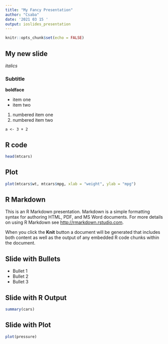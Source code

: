 ---
title: "My Fancy Presentation"
author: "Csaba"
date: '2021 03 15 '
output: ioslides_presentation
---

```{r setup, include=FALSE}
knitr::opts_chunk$set(echo = FALSE)
```

## My new slide

*italics*

### Subtitle

**boldface**

- item one
- item two

1. numbered item one
2. numbered item two

`a <- 3 + 2`


## R code

```{r comment = "", echo = TRUE, eval = TRUE}
head(mtcars)
```


## Plot

```{r}
plot(mtcars$wt, mtcars$mpg, xlab = "weight", ylab = "mpg")
```

## R Markdown

This is an R Markdown presentation. Markdown is a simple formatting syntax for authoring HTML, PDF, and MS Word documents. For more details on using R Markdown see <http://rmarkdown.rstudio.com>.

When you click the **Knit** button a document will be generated that includes both content as well as the output of any embedded R code chunks within the document.

## Slide with Bullets

- Bullet 1
- Bullet 2
- Bullet 3

## Slide with R Output

```{r cars, echo = TRUE}
summary(cars)
```

## Slide with Plot

```{r pressure}
plot(pressure)
```

